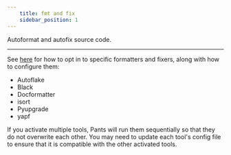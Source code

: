 ```yaml
---
    title: fmt and fix
    sidebar_position: 1
---
```


Autoformat and autofix source code.

---

See [here](../overview/linters-and-formatters.mdx) for how to opt in to specific formatters and fixers, along with how to configure them:

- Autoflake
- Black
- Docformatter
- isort
- Pyupgrade
- yapf

If you activate multiple tools, Pants will run them sequentially so that they do not overwrite each other. You may need to update each tool's config file to ensure that it is compatible with the other activated tools.
